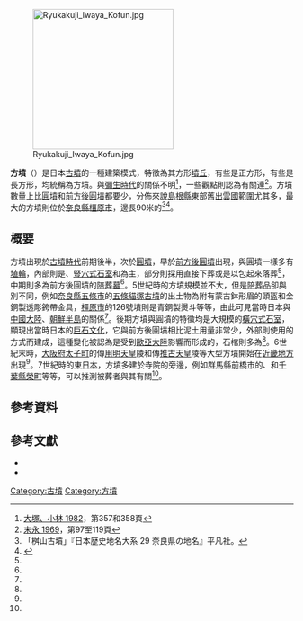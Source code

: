 [[File:Ryukakuji_Iwaya_Kofun.jpg|250px]]

'''方墳'''（{{jpn|j=方墳|hg=ほうふん|rm=Hōfun}}）是日本[[古墳|古墳]]的一種建築模式，特徵為其方形[[墳丘|墳丘]]，有些是正方形，有些是長方形，均統稱為方墳。與[[彌生時代|彌生時代]]的{{Link-ja|彌生時代墓制|弥生時代の墓制|方形周溝墓}}關係不明<ref name="大塚">[[#大塚、小林_1982|大塚、小林 1982]]，第357和358頁</ref>，一些觀點則認為有關連<ref name="末永">[[#末永_1969|末永 1969]]，第97至119頁</ref>。方墳數量上比[[圓墳|圓墳]]和[[前方後圓墳|前方後圓墳]]都要少，分佈來說[[島根縣|島根縣]]東部舊[[出雲國|出雲國]]範圍尤其多，最大的方墳則位於[[奈良縣|奈良縣]][[橿原市|橿原市]]，邊長90米的{{Link-ja|桝山古墳|桝山古墳}}<ref>「桝山古墳」『日本歴史地名大系 29 奈良県の地名』平凡社。</ref><ref>{{cite web |url=https://kotobank.jp/word/%E6%96%B9%E5%A2%B3-132430 |script-title=ja:方墳 |publisher=[[kotobank|kotobank]] |accessdate=2016-10-01 |archive-date=2016-04-03 |archive-url=https://web.archive.org/web/20160403152258/https://kotobank.jp/word/%E6%96%B9%E5%A2%B3-132430 |dead-url=no }}</ref>。

==概要==
方墳出現於[[古墳時代|古墳時代]]前期後半，次於[[圓墳|圓墳]]，早於[[前方後圓墳|前方後圓墳]]出現，與圓墳一樣多有[[埴輪|埴輪]]，內部則是{{Link-ja|粘土槨|粘土槨}}、[[豎穴式石室|豎穴式石室]]和{{Link-ja|石棺 (日本)|石棺|石棺}}為主，部分則採用{{Link-ja|木棺|木棺}}直接下葬或是以{{Link-ja|竹簾|すだれ}}包起來落葬<ref name="末永"/>，中期則多為前方後圓墳的[[陪葬墓|陪葬墓]]<ref name="大塚"/>。5世紀時的方墳規模並不大，但是[[陪葬品|陪葬品]]卻與別不同，例如[[奈良縣|奈良縣]][[五條市|五條市]]的[[五條貓塚古墳|五條貓塚古墳]]的出土物為附有蒙古鉢形眉的頭盔和金銅製透彫銙帶金具，[[橿原市|橿原市]]的{{Link-ja|新澤千塚古墳群|新沢千塚古墳群}}126號墳則是青銅製燙斗等等，由此可見當時日本與[[中國大陸|中國大陸]]、[[朝鮮半島|朝鮮半島]]的關係<ref name="大塚"/>。後期方墳與圓墳的特徵均是大規模的[[橫穴式石室|橫穴式石室]]，顯現出當時日本的[[巨石文化|巨石文化]]，它與前方後圓墳相比泥土用量非常少，外部則使用{{Link-ja|葺石|葺石}}的方式而建成，這種變化被認為是受到[[歐亞大陸|歐亞大陸]]影響而形成的，石棺則多為{{Link-ja|屋形石棺|家形石棺}}<ref name="末永"/>。6世紀末時，[[大阪府|大阪府]][[太子町_(大阪府)|太子町]]的傳[[用明天皇|用明天皇]]陵{{Link-ja|春日向山古墳|春日向山古墳}}和傳[[推古天皇|推古天皇]]陵{{Link-ja|山田高塚古墳|山田高塚古墳}}等大型方墳開始在[[近畿地方|近畿地方]]出現<ref name="大塚"/>。7世紀時的[[東日本|東日本]]，方墳多建於寺院的旁邊，例如[[群馬縣|群馬縣]][[前橋市|前橋市]]的{{Link-ja|宝塔山古墳|宝塔山古墳}}、{{Link-ja|蛇穴山古墳|蛇穴山古墳}}和[[千葉縣|千葉縣]][[榮町|榮町]]{{Link-ja|龍角寺岩屋古墳|龍角寺岩屋古墳}}等等，可以推測被葬者與其{{Link-ja|氏寺|氏寺}}有關<ref name="大塚"/>。

==參考資料==
{{reflist}}

==參考文獻==
* {{cite book|author={{Link-ja|末永雅雄|末永雅雄}} |year=1969 |language=ja |script-title=ja:古墳 |publisher=[[學生社|學生社]] |isbn=4-311-20040-4 |ref=末永 1969}}
* {{cite book|editor={{Link-ja|大塚初重|大塚初重}}和{{Link-ja|小林三郎 (考古學者)|小林三郎 (考古学者)|小林三郎}} |year=1982 |language=ja |script-title=ja:古墳辞典 |publisher={{Link-ja|東京堂出版|東京堂出版}} |isbn=4-490-10165-1 |ref=大塚、小林 1982}}

{{DEFAULTSORT:*Hōfun}}
[[Category:古墳|Category:古墳]]
[[Category:方墳|Category:方墳]]